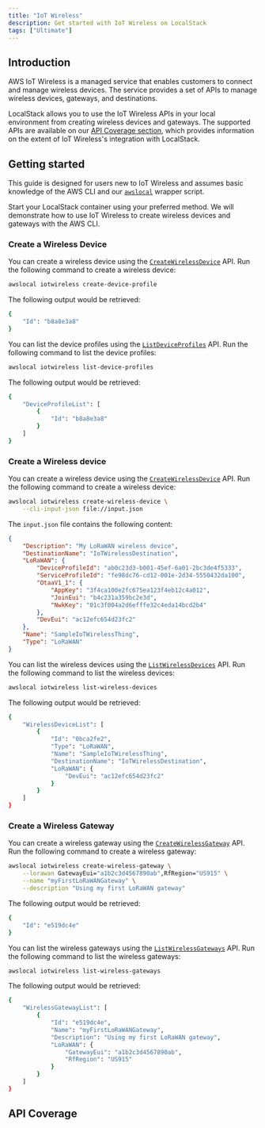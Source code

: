 ```yaml
---
title: "IoT Wireless"
description: Get started with IoT Wireless on LocalStack
tags: ["Ultimate"]
---
```



## Introduction

AWS IoT Wireless is a managed service that enables customers to connect and manage wireless devices.
The service provides a set of APIs to manage wireless devices, gateways, and destinations.

LocalStack allows you to use the IoT Wireless APIs in your local environment from creating wireless devices and gateways.
The supported APIs are available on our [API Coverage section](#api-coverage), which provides information on the extent of IoT Wireless's integration with LocalStack.

## Getting started

This guide is designed for users new to IoT Wireless and assumes basic knowledge of the AWS CLI and our [`awslocal`](https://github.com/localstack/awscli-local) wrapper script.

Start your LocalStack container using your preferred method.
We will demonstrate how to use IoT Wireless to create wireless devices and gateways with the AWS CLI.

### Create a Wireless Device

You can create a wireless device using the [`CreateWirelessDevice`](https://docs.aws.amazon.com/iot-wireless/2020-11-22/API_CreateWirelessDevice.html) API.
Run the following command to create a wireless device:

```bash
awslocal iotwireless create-device-profile
```

The following output would be retrieved:

```bash title="Output"
{
    "Id": "b8a8e3a8"
}
```

You can list the device profiles using the [`ListDeviceProfiles`](https://docs.aws.amazon.com/iot-wireless/2020-11-22/API_ListDeviceProfiles.html) API.
Run the following command to list the device profiles:

```bash
awslocal iotwireless list-device-profiles
```

The following output would be retrieved:

```bash title="Output"
{
    "DeviceProfileList": [
        {
            "Id": "b8a8e3a8"
        }
    ]
}
```

### Create a Wireless device

You can create a wireless device using the [`CreateWirelessDevice`](https://docs.aws.amazon.com/iot-wireless/2020-11-22/API_CreateWirelessDevice.html) API.
Run the following command to create a wireless device:

```bash
awslocal iotwireless create-wireless-device \
    --cli-input-json file://input.json
```

The `input.json` file contains the following content:

```json title="input.json" showLineNumbers
{
    "Description": "My LoRaWAN wireless device",
    "DestinationName": "IoTWirelessDestination",
    "LoRaWAN": {
        "DeviceProfileId": "ab0c23d3-b001-45ef-6a01-2bc3de4f5333",
        "ServiceProfileId": "fe98dc76-cd12-001e-2d34-5550432da100",
        "OtaaV1_1": {
            "AppKey": "3f4ca100e2fc675ea123f4eb12c4a012",
            "JoinEui": "b4c231a359bc2e3d",
            "NwkKey": "01c3f004a2d6efffe32c4eda14bcd2b4"
        },
        "DevEui": "ac12efc654d23fc2"
    },
    "Name": "SampleIoTWirelessThing",
    "Type": "LoRaWAN"
}
```

You can list the wireless devices using the [`ListWirelessDevices`](https://docs.aws.amazon.com/iot-wireless/2020-11-22/API_ListWirelessDevices.html) API.
Run the following command to list the wireless devices:

```bash
awslocal iotwireless list-wireless-devices
```

The following output would be retrieved:

```bash title="Output"
{
    "WirelessDeviceList": [
        {
            "Id": "0bca2fe2",
            "Type": "LoRaWAN",
            "Name": "SampleIoTWirelessThing",
            "DestinationName": "IoTWirelessDestination",
            "LoRaWAN": {
                "DevEui": "ac12efc654d23fc2"
            }
        }
    ]
}
```

### Create a Wireless Gateway

You can create a wireless gateway using the [`CreateWirelessGateway`](https://docs.aws.amazon.com/iot-wireless/2020-11-22/API_CreateWirelessGateway.html) API.
Run the following command to create a wireless gateway:

```bash
awslocal iotwireless create-wireless-gateway \
    --lorawan GatewayEui="a1b2c3d4567890ab",RfRegion="US915" \
    --name "myFirstLoRaWANGateway" \
    --description "Using my first LoRaWAN gateway"
```

The following output would be retrieved:

```bash title="Output"
{
    "Id": "e519dc4e"
}
```

You can list the wireless gateways using the [`ListWirelessGateways`](https://docs.aws.amazon.com/iot-wireless/2020-11-22/API_ListWirelessGateways.html) API.
Run the following command to list the wireless gateways:

```bash
awslocal iotwireless list-wireless-gateways
```

The following output would be retrieved:

```bash title="Output"
{
    "WirelessGatewayList": [
        {
            "Id": "e519dc4e",
            "Name": "myFirstLoRaWANGateway",
            "Description": "Using my first LoRaWAN gateway",
            "LoRaWAN": {
                "GatewayEui": "a1b2c3d4567890ab",
                "RfRegion": "US915"
            }
        }
    ]
}
```

## API Coverage

<FeatureCoverage service="iotwireless" client:load />
